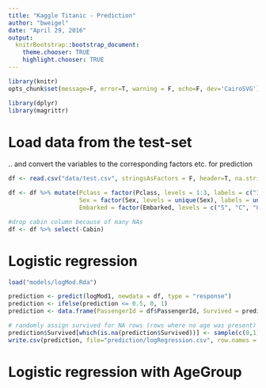 ```yaml
---
title: "Kaggle Titanic - Prediction"
author: "bweigel"
date: "April 29, 2016"
output:
  knitrBootstrap::bootstrap_document:
    theme.chooser: TRUE
    highlight.chooser: TRUE
---
```



```r
library(knitr)
opts_chunk$set(message=F, error=T, warning = F, echo=F, dev='CairoSVG')

library(dplyr)
library(magrittr)
```

# Load data from the test-set #

.. and convert the variables to the corresponding factors etc. for prediction

```r
df <- read.csv("data/test.csv", stringsAsFactors = F, header=T, na.strings = "")

df <- df %>% mutate(Pclass = factor(Pclass, levels = 1:3, labels = c("1st", "2nd", "3rd")),
                    Sex = factor(Sex, levels = unique(Sex), labels = unique(Sex)),
                    Embarked = factor(Embarked, levels = c("S", "C", "Q"), labels = c("S. Hampton", "Cherbourg", "Queenstown")))

#drop cabin column because of many NAs
df <- df %>% select(-Cabin)
```

# Logistic regression #

```r
load("models/logMod.Rda")

prediction <- predict(logMod1, newdata = df, type = "response")
prediction <- ifelse(prediction <= 0.5, 0, 1)
prediction <- data.frame(PassengerId = df$PassengerId, Survived = prediction)

# randomly assign survived for NA rows (rows where no age was present)
prediction$Survived[which(is.na(prediction$Survived))] <- sample(c(0,1), is.na(prediction$Survived) %>% sum, replace = T)
write.csv(prediction, file="prediction/logRegression.csv", row.names = F)
```

# Logistic regression with AgeGroup #

```r

```
